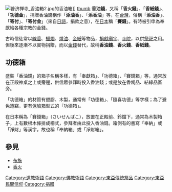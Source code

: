 [[File:普济禅寺_香油箱2.jpg|thumb]]的香油箱]]
[[file:Typical_saisenbako.jpg|thumb]]
'''香油錢'''，又稱「'''香火錢'''」、「'''香紙錢'''」、「'''功德金'''」，捐贈香油錢稱作「'''添油香'''」、「'''添香油'''」等，在[[台灣|台灣]]，俗稱「'''添油香'''」、「'''寄付'''」、「'''寄付金'''」（來自[[日語|日語]]，捐款之意），在[[日本|日本]]稱「'''賽錢'''」。有時被引申為奉獻給各種宗教的金錢。

古時信徒常以[[線香|線香]]、[[蠟燭|蠟燭]]、[[油燈|燈油]]、[[紙錢|金紙]]等物品，[[捐獻|捐獻]][[廟宇|廟宇]]、[[寺院|寺院]]，以供[[祭祀|祭祀]]之用。但後來逐漸不以實物捐贈，而以[[金錢|金錢]]替代，故稱'''香油錢'''、'''香火錢'''、'''香紙錢'''。

==功德箱==
盛裝「香油錢」的箱子名稱多樣，有「奉獻箱」、「功德箱」、「賽錢箱」等，通常放在正殿神桌之上或旁邊，供信眾參拜時投入香油錢；或是放在香燭品、結緣品區旁。

「功德箱」的材質有塑膠、木製，通常有「功德箱」、「隨喜功德」等字樣；為了避免遭竊，更有[[保險箱|保險箱]]型式的「功德箱」。

在日本稱為「賽錢箱」（さいせんばこ），放置在正殿前、鈴鐺下，通常為木製箱子，上有數根木條排成柵式，參拜者由此投入香油錢。箱側有的書寫「奉納」或「淨財」等漢字，故也稱「奉納箱」或「淨財箱」。

== 參見 ==
*[[布施|布施]]
*[[香火|香火]]

{{宗教小作品}}

[[Category:道教術語|Category:道教術語]]
[[Category:佛教術語|Category:佛教術語]]
[[Category:東亞傳統祭品|Category:東亞傳統祭品]]
[[Category:東亞民間信仰|Category:東亞民間信仰]]
[[Category:捐贈|Category:捐贈]]